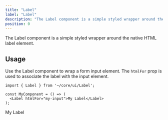 ```yaml
---
title: "Label"
label: "Label"
description: "The Label component is a simple styled wrapper around the native HTML label element."
position: 0
---
```


The Label component is a simple styled wrapper around the native HTML label element.

## Usage

Use the Label component to wrap a form input element. The `htmlFor` prop is used to associate the label with the input element.

```tsx
import { Label } from '~/core/ui/Label';

const MyComponent = () => (
  <Label htmlFor="my-input">My Label</Label>
);
```

<DemoContainer>
  <div>
    <Label>My Label</Label>
  </div>
</DemoContainer>